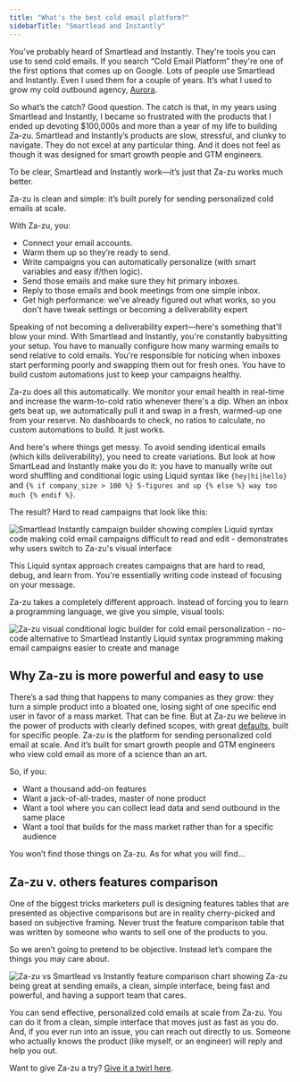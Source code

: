 ```yaml
---
title: "What's the best cold email platform?"
sidebarTitle: "Smartlead and Instantly"
---
```


You’ve probably heard of Smartlead and Instantly. They're tools you can use to send cold emails. If you search “Cold Email Platform” they're one of the first options that comes up on Google. Lots of people use Smartlead and Instantly. Even I used them for a couple of years. It’s what I used to grow my cold outbound agency, [Aurora](https://helloaurora.com). 

So what’s the catch? Good question. The catch is that, in my years using Smartlead and Instantly, I became so frustrated with the products that I ended up devoting $100,000s and more than a year of my life to building Za-zu. Smartlead and Instantly’s products are slow, stressful, and clunky to navigate. They do not excel at any particular thing. And it does not feel as though it was designed for smart growth people and GTM engineers. 

To be clear, Smartlead and Instantly work—it’s just that Za-zu works much better.

Za-zu is clean and simple: it’s built purely for sending personalized cold emails at scale.

With Za-zu, you:

- Connect your email accounts.
- Warm them up so they’re ready to send.
- Write campaigns you can automatically personalize (with smart variables and easy if/then logic).
- Send those emails and make sure they hit primary inboxes.
- Reply to those emails and book meetings from one simple inbox.
- Get high performance: we've already figured out what works, so you don't have tweak settings or becoming a deliverability expert

Speaking of not becoming a deliverability expert—here's something that'll blow your mind. With Smartlead and Instantly, you're constantly babysitting your setup. You have to manually configure how many warming emails to send relative to cold emails. You're responsible for noticing when inboxes start performing poorly and swapping them out for fresh ones. You have to build custom automations just to keep your campaigns healthy.

Za-zu does all this automatically. We monitor your email health in real-time and increase the warm-to-cold ratio whenever there's a dip. When an inbox gets beat up, we automatically pull it and swap in a fresh, warmed-up one from your reserve. No dashboards to check, no ratios to calculate, no custom automations to build. It just works.

And here's where things get messy. To avoid sending identical emails (which kills deliverability), you need to create variations. But look at how SmartLead and Instantly make you do it: you have to manually write out word shuffling and conditional logic using Liquid syntax like `{hey|hi|hello}` and `{% if company_size > 100 %} 5-figures and up {% else %} way too much {% endif %}`.

The result? Hard to read campaigns that look like this:

<img
  className=""
  src="/images/sl-campaign.png"
  alt="Smartlead Instantly campaign builder showing complex Liquid syntax code making cold email campaigns difficult to read and edit - demonstrates why users switch to Za-zu's visual interface"
/>

This Liquid syntax approach creates campaigns that are hard to read, debug, and learn from. You're essentially writing code instead of focusing on your message.

Za-zu takes a completely different approach. Instead of forcing you to learn a programming language, we give you simple, visual tools:

<img
  className=""
  src="/images/conditional-formulas.png"
  alt="Za-zu visual conditional logic builder for cold email personalization - no-code alternative to Smartlead Instantly Liquid syntax programming making email campaigns easier to create and manage"
/>

## Why Za-zu is more powerful and easy to use

There’s a sad thing that happens to many companies as they grow: they turn a simple product into a bloated one, losing sight of one specific end user in favor of a mass market. That can be fine. But at Za-zu we believe in the power of products with clearly defined scopes, with great [defaults](https://world.hey.com/jason/software-defaults-15955a8e), built for specific people. Za-zu is the platform for sending personalized cold email at scale. And it’s built for smart growth people and GTM engineers who view cold email as more of a science than an art.

So, if you:

- Want a thousand add-on features
- Want a jack-of-all-trades, master of none product
- Want a tool where you can collect lead data and send outbound in the same place
- Want a tool that builds for the mass market rather than for a specific audience

You won’t find those things on Za-zu. As for what you will find…

## Za-zu v. others features comparison

One of the biggest tricks marketers pull is designing features tables that are presented as objective comparisons but are in reality cherry-picked and based on subjective framing. Never trust the feature comparison table that was written by someone who wants to sell one of the products to you. 

So we aren’t going to pretend to be objective. Instead let’s compare the things you may care about.

<img
className=''
src='/images/feature-comparison.png'
alt='Za-zu vs Smartlead vs Instantly feature comparison chart showing Za-zu being great at sending emails, a clean, simple interface, being fast and powerful, and having a support team that cares.'
/>

You can send effective, personalized cold emails at scale from Za-zu. You can do it from a clean, simple interface that moves just as fast as you do. And, if you ever run into an issue, you can reach out directly to us. Someone who actually knows the product (like myself, or an engineer) will reply and help you out.

Want to give Za-zu a try? [Give it a twirl here](https://https://app.za-zu.com/).
